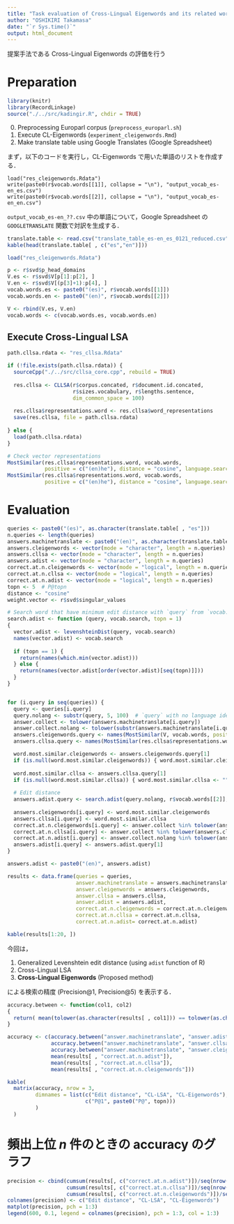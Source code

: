 ```yaml
---
title: "Task evaluation of Cross-Lingual Eigenwords and its related works"
author: "OSHIKIRI Takamasa"
date: "`r Sys.time()`"
output: html_document
---
```


提案手法である Cross-Lingual Eigenwords の評価を行う

# Preparation
```r
library(knitr)
library(RecordLinkage)
source("./../src/kadingir.R", chdir = TRUE)
```

0. Preprocessing Europarl corpus (`preprocess_europarl.sh`)
1. Execute CL-Eigenwords (`experiment_cleigenwords.Rmd`)
2. Make translate table using Google Translates (Google Spreadsheet)

まず，以下のコードを実行し，CL-Eigenwords で用いた単語のリストを作成する．

```
load("res_cleigenwords.Rdata")
write(paste0(r$vocab.words[[1]], collapse = "\n"), "output_vocab_es-en_es.csv")
write(paste0(r$vocab.words[[2]], collapse = "\n"), "output_vocab_es-en_en.csv")
```

`output_vocab_es-en_??.csv` 中の単語について，Google Spreadsheet の `GOOGLETRANSLATE` 関数で対訳を生成する．

```r
translate.table <- read.csv("translate_table_es-en_es_0121_reduced.csv", sep = ",", as.is = TRUE)[1:100, ]
kable(head(translate.table[ , c("es","en")]))
```

```r
load("res_cleigenwords.Rdata")

p <- r$svd$p_head_domains
V.es <- r$svd$V[p[1]:p[2], ]
V.en <- r$svd$V[(p[3]+1):p[4], ]
vocab.words.es <- paste0("(es)", r$vocab.words[[1]])
vocab.words.en <- paste0("(en)", r$vocab.words[[2]])

V <- rbind(V.es, V.en)
vocab.words <- c(vocab.words.es, vocab.words.en)
```

## Execute Cross-Lingual LSA
```r
path.cllsa.rdata <- "res_cllsa.Rdata"

if (!file.exists(path.cllsa.rdata)) {
  sourceCpp("./../src/cllsa_core.cpp", rebuild = TRUE)
  
  res.cllsa <- CLLSA(r$corpus.concated, r$document.id.concated,
                     r$sizes.vocabulary, r$lengths.sentence,
                     dim_common_space = 100)
  
  res.cllsa$representations.word <- res.cllsa$word_representations
  save(res.cllsa, file = path.cllsa.rdata)
  
} else {
  load(path.cllsa.rdata)
}

# Check vector representations
MostSimilar(res.cllsa$representations.word, vocab.words,
            positive = c("(en)he"), distance = "cosine", language.search = "en")
MostSimilar(res.cllsa$representations.word, vocab.words,
            positive = c("(en)he"), distance = "cosine", language.search = "es")
```

# Evaluation
```r
queries <- paste0("(es)", as.character(translate.table[ , "es"]))
n.queries <- length(queries)
answers.machinetranslate <- paste0("(en)", as.character(translate.table[ , "en"]))
answers.cleigenwords <- vector(mode = "character", length = n.queries)
answers.cllsa <- vector(mode = "character", length = n.queries)
answers.adist <- vector(mode = "character", length = n.queries)
correct.at.n.cleigenwords <- vector(mode = "logical", length = n.queries)
correct.at.n.cllsa <- vector(mode = "logical", length = n.queries)
correct.at.n.adist <- vector(mode = "logical", length = n.queries)
topn <- 5  # P@topn
distance <- "cosine"
weight.vector <- r$svd$singular_values

# Search word that have minimum edit distance with `query` from `vocab.search`
search.adist <- function (query, vocab.search, topn = 1)
{
  vector.adist <- levenshteinDist(query, vocab.search)
  names(vector.adist) <- vocab.search
  
  if (topn == 1) {
    return(names(which.min(vector.adist)))
  } else {
    return(names(vector.adist[order(vector.adist)[seq(topn)]]))
  }
}


for (i.query in seq(queries)) {
  query <- queries[i.query]
  query.nolang <- substr(query, 5, 100)  # `query` with no language identifier
  answer.collect <- tolower(answers.machinetranslate[i.query])
  answer.collect.nolang <- tolower(substr(answers.machinetranslate[i.query], 5, 100))
  answers.cleigenwords.query <- names(MostSimilar(V, vocab.words, positive=c(query), distance = distance, language.search = "en", topn = topn, weight.vector = weight.vector))
  answers.cllsa.query <- names(MostSimilar(res.cllsa$representations.word, vocab.words, positive = c(query), distance = distance, language.search = "en", topn = topn))

  word.most.similar.cleigenwords <- answers.cleigenwords.query[1]
  if (is.null(word.most.similar.cleigenwords)) { word.most.similar.cleigenwords <- "" }
  
  word.most.similar.cllsa <- answers.cllsa.query[1]
  if (is.null(word.most.similar.cllsa)) { word.most.similar.cllsa <- "" }
  
  # Edit distance
  answers.adist.query <- search.adist(query.nolang, r$vocab.words[[2]], topn = 5)
  
  answers.cleigenwords[i.query] <- word.most.similar.cleigenwords
  answers.cllsa[i.query] <- word.most.similar.cllsa
  correct.at.n.cleigenwords[i.query] <- answer.collect %in% tolower(answers.cleigenwords.query)
  correct.at.n.cllsa[i.query] <- answer.collect %in% tolower(answers.cllsa.query)
  correct.at.n.adist[i.query] <- answer.collect.nolang %in% tolower(answers.adist.query)
  answers.adist[i.query] <- answers.adist.query[1]
}

answers.adist <- paste0("(en)", answers.adist)

results <- data.frame(queries = queries,
                      answer.machinetranslate = answers.machinetranslate,
                      answer.cleigenwords = answers.cleigenwords,
                      answer.cllsa = answers.cllsa,
                      answer.adist = answers.adist,
                      correct.at.n.cleigenwords = correct.at.n.cleigenwords,
                      correct.at.n.cllsa = correct.at.n.cllsa,
                      correct.at.n.adist= correct.at.n.adist)
```

```r
kable(results[1:20, ])
```

今回は，

1. Generalized Levenshtein edit distance (using `adist` function of R)
2. Cross-Lingual LSA
3. **Cross-Lingual Eigenwords** (Proposed method)

による検索の精度 (Precision@1, Precision@5) を表示する．

```r
accuracy.between <- function(col1, col2)
{
  return( mean(tolower(as.character(results[ , col1])) == tolower(as.character(results[ , col2]))) )
}

accuracy <- c(accuracy.between("answer.machinetranslate", "answer.adist"),
              accuracy.between("answer.machinetranslate", "answer.cllsa"),
              accuracy.between("answer.machinetranslate", "answer.cleigenwords"),
              mean(results[ , "correct.at.n.adist"]),
              mean(results[ , "correct.at.n.cllsa"]),
              mean(results[ , "correct.at.n.cleigenwords"]))
```

```r
kable(
  matrix(accuracy, nrow = 3,
         dimnames = list(c("Edit distance", "CL-LSA", "CL-Eigenwords"),
                         c("P@1", paste0("P@", topn)))
         )
  )
```

# 頻出上位 $n$ 件のときの accuracy のグラフ
```r
precision <- cbind(cumsum(results[, c("correct.at.n.adist")])/seq(nrow(results)),
                   cumsum(results[, c("correct.at.n.cllsa")])/seq(nrow(results)),
                   cumsum(results[, c("correct.at.n.cleigenwords")])/seq(nrow(results)))
colnames(precision) <- c("Edit distance", "CL-LSA", "CL-Eigenwords")
matplot(precision, pch = 1:3)
legend(600, 0.1, legend = colnames(precision), pch = 1:3, col = 1:3)
```